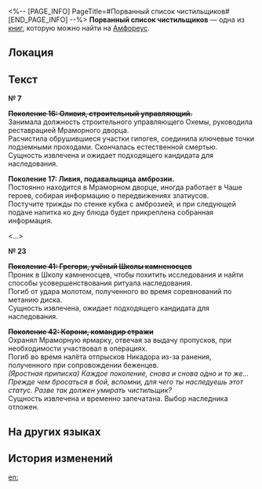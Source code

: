 <%-- [PAGE_INFO]
PageTitle=#Порванный список чистильщиков#
[END_PAGE_INFO] --%>
{{Дополнить}}
{{Книга Инфобокс
|id           = 541
|Название     = 
|Изображение  = Предмет Порванный список чистильщиков.png
|Мир          = Амфореус
|Томов        = 1
|Автор        = <!--нужно добавить-->
|Описание     = Тайный свиток из ларя ядра. Содержит имена, биографии и другие секретные сведения о чистильщиках, не подлежащие огласке.
|Том1         = {{tx}}
|Источник1    = {{tx|Отсутствует источник}}
|Персонажи    = 
|Фракции      = 
}}
'''Порванный список чистильщиков''' — одна из [[Книги|книг]], которую можно найти на [[Амфореус]].

==Локация==
{{Отметка карты|<!--название карты-->|<!--id отметки-->}}

==Текст==
'''№&nbsp;7'''


'''<s>Поколение 16: Оливия, строительный управляющий.</s>'''<br />
Занимала должность строительного управляющего Охемы, руководила реставрацией Мраморного дворца.<br />
Расчистила обрушившиеся участки гипогея, соединила ключевые точки подземными проходами. Скончалась естественной смертью.<br />
Сущность извлечена и ожидает подходящего кандидата для наследования.


'''Поколение 17: Ливия, подавальщица амброзии.'''<br />
Постоянно находится в Мраморном дворце, иногда работает в Чаше героев, собирая информацию о передвижениях златиусов.<br />
Постучите трижды по стенке кубка с амброзией, и при следующей подаче напитка ко дну блюда будет прикреплена собранная информация.


<...>


'''№&nbsp;23'''


'''<s>Поколение 41: Грегори, учёный Школы камненосцев</s>'''<br />
Проник в Школу камненосцев, чтобы похитить исследования и найти способы усовершенствования ритуала наследования.<br />
Погиб от удара молотом, полученного во время соревнований по метанию диска.<br />
Сущность извлечена, ожидает подходящего кандидата для наследования.


'''<s>Поколение 42: Корони, командир стражи</s>'''<br />
Охранял Мраморную ярмарку, отвечая за выдачу пропусков, при необходимости участвовал в операциях.<br />
Погиб во время налёта отпрысков Никадора из-за ранения, полученного при сопровождении беженцев.<br />
''(Яростная приписка) Каждое поколение, снова и снова одно и то же... Прежде чем бросаться в бой, вспомни, для чего ты наследуешь этот статус. Разве так должен умирать чистильщик?''<br />
Сущность извлечена и временно запечатана. Выбор наследника отложен.

==На других языках==
{{На других языках
|en   = Fragment Scroll of the Cleaners' Registry
|zhs  = 清洗者的名录残卷
|zht  = 清洗者的名錄殘卷
|ja   = 粛清者名簿の断片
|ko   = 청소부의 명단 잔본
|es   = Fragmento de pergamino del registro de los purificadores
|fr   = Fragment du registre des Purgateurs
|ru   = Порванный список чистильщиков
|th   = เศษคัมภีร์ รายชื่อผู้ชำระ
|vi   = Danh Sách Kẻ Thanh Tẩy
|de   = Fragmentrolle des Registers der Säuberer
|id   = Potongan Daftar Pembersih
|pt   = Pergaminho Fragmentado do Registro dos Higienistas
}}

==История изменений==
{{История изменений|3.5}}

[[en:]]
